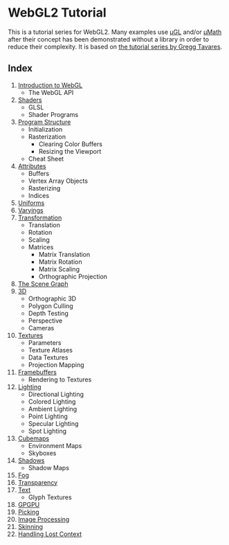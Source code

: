 # WebGL2 Tutorial

This is a tutorial series for WebGL2. Many examples use
[μGL](https://ugl.lakuna.pw/) and/or
[μMath](https://umath.lakuna.pw/) after their concept has been
demonstrated without a library in order to reduce their
complexity. It is based on
[the tutorial series by Gregg Tavares](https://webgl2fundamentals.org/).

## Index

1. [Introduction to WebGL](/a/webgl/introduction)
	- The WebGL API
2. [Shaders](/a/webgl/shaders)
	- GLSL
	- Shader Programs
3. [Program Structure](/a/webgl/program-structure)
	- Initialization
	- Rasterization
		- Clearing Color Buffers
		- Resizing the Viewport
	- Cheat Sheet
4. [Attributes](/a/webgl/attributes)
	- Buffers
	- Vertex Array Objects
	- Rasterizing
	- Indices
5. [Uniforms](/a/webgl/uniforms)
6. [Varyings](/a/webgl/varyings)
7. [Transformation](/a/webgl/transformation)
	- Translation
	- Rotation
	- Scaling
	- Matrices
		- Matrix Translation
		- Matrix Rotation
		- Matrix Scaling
		- Orthographic Projection
8. [The Scene Graph](/a/webgl/scene-graph)
9. [3D](/a/webgl/3d)
	- Orthographic 3D
	- Polygon Culling
	- Depth Testing
	- Perspective
	- Cameras
10. [Textures](/a/webgl/textures)
	- Parameters
	- Texture Atlases
	- Data Textures
	- Projection Mapping
11. [Framebuffers](/a/webgl/framebuffers)
	- Rendering to Textures
12. [Lighting](/a/webgl/lighting)
	- Directional Lighting
	- Colored Lighting
	- Ambient Lighting
	- Point Lighting
	- Specular Lighting
	- Spot Lighting
13. [Cubemaps](/a/webgl/cubemaps)
	- Environment Maps
	- Skyboxes
14. [Shadows](/a/webgl/shadows)
	- Shadow Maps
15. [Fog](/a/webgl/fog)
16. [Transparency](/a/webgl/transparency)
17. [Text](/a/webgl/text)
	- Glyph Textures
18. [GPGPU](/a/webgl/gpgpu)
19. [Picking](/a/webgl/picking)
20. [Image Processing](/a/webgl/image-processing)
21. [Skinning](/a/webgl/skinning)
22. [Handling Lost Context](/a/webgl/lost-context)
